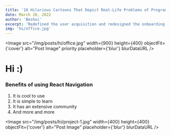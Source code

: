 ```yaml
---
title: '10 Hilarious Cartoons That Depict Real-Life Problems of Programmers'
date: March 28, 2022
author: 'Beshoi'
excerpt: 'Redefined the user acquisition and redesigned the onboarding experience, all within 3 working weeks.'
img: 'hi/office.jpg'
---
```



<Meta />

<Image
  src="/img/posts/hi/office.jpg"
  width={900}
  height={400}
  objectFit={'cover'}
  alt="Post Image"
  priority
  placeholder={'blur'}
  blurDataURL
/>

# Hi :)

### Benefits of using React Navigation

1. It is cool to use
2. It is simple to learn
3. It has an extensive community
4. And more and more

<Image
  src="/img/posts/hi/project-1.jpg"
  width={400}
  height={400}
  objectFit={'cover'}
  alt="Post Image"
  placeholder={'blur'}
  blurDataURL
/>

